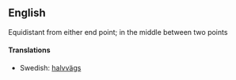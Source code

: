 ==English==

Equidistant from either end point; in the middle between two points
====Translations====
*Swedish: [[halvvägs]]